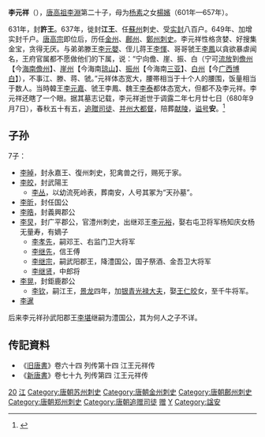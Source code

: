 '''李元祥'''（{{bd|626年||680年|9月7日|catIdx=L}}），[[李渊|唐高祖李淵]]第二十子，母为[[杨素|杨素]]之女[[杨氏_(江国太妃)|楊嬪]]（601年—657年）。

631年，封'''許王'''。637年，徙封'''江王'''、任[[苏州_(隋朝)|蘇州]]刺史、受[[实封|实封]]八百户。649年、加增实封千户。[[唐高宗|唐高宗]]即位后，历任[[金州|金州]]、[[鄜州|鄜州]]、[[郑州_(古代)|鄭州]][[刺史|刺史]]。李元祥性格贪婪、好搜集金宝，贪得无厌。与弟弟滕王[[李元嬰|李元嬰]]、侄儿蒋王[[李恽_(蒋王)|李惲]]、哥哥虢王[[李鳳_(唐朝)|李鳳]]以貪欲暴虐闻名，王府官属都不愿做他们的下属，说：“宁向儋、崖、振、白（宁可[[流放|流放]]到[[儋州_(古代)|儋州]]【今[[海南|海南]][[儋州|儋州]]】、[[崖州|崖州]]【今海南[[琼山|琼山]]】、[[振州|振州]]【今海南[[三亚|三亚]]】、[[白州|白州]]【今[[广西|广西]][[博白|博白]]】），不事江、滕、蒋、虢。”元祥体态宽大，腰帯相当于十个人的腰围，饭量相当于数人。当時韓王[[李元嘉|李元嘉]]、虢王李鳳、魏王[[李泰_(唐朝)|李泰]]都体态宽大，但都不及李元祥。李元祥还瞎了一个眼。据其墓志记载，李元祥逝世于调露二年七月廿七日（680年9月7日），春秋五十有五，[[追贈|追贈]][[司徒|司徒]]、[[并州|并州]][[大都督|大都督]]，陪葬[[唐獻陵|献陵]]，[[谥号|谥号]]'''安'''。<ref>{{cite web | url=http://www.hkcd.com.hk/content/2009-08/17/content_2369629.htm | title=李元祥后人名人輩出 | deadurl=yes | archiveurl=https://web.archive.org/web/20150220172043/http://www.hkcd.com.hk/content/2009-08/17/content_2369629.htm | archivedate=2015-02-20 }}</ref>

==子孙==
7子：
* [[李晫|李晫]]，封永嘉王、復州刺史，犯禽兽之行，赐死于家。
* [[李皎|李皎]]，封武陽王
** [[李丛|李丛]]，以幼流死岭表，葬南安，人号其冢为“天孙墓”。
* [[李昕|李昕]]，封任国公
* [[李晧|李晧]]，封義興郡公
* [[李炅|李炅]]，封广平郡公，官澧州刺史，出继邓王[[李元裕|李元裕]]，娶右屯卫将军杨知庆女杨无量寿，有嫡子
** [[李孝先|李孝先]]，嗣邓王、右监门卫大将军
** [[李继先|李继先]]，信王傅
** [[李继宗|李继宗]]，嗣武阳郡王，降澧国公，国子祭酒、金吾卫大将军
** [[李继贤|李继贤]]，中郎将
* [[李晃|李晃]]，封鉅鹿郡公
** [[李钦|李钦]]，嗣江王，[[景龙|景龙]]四年，加[[银青光禄大夫|银青光禄大夫]]，娶[[王仁皎|王仁皎]]女，至千牛将军。
* [[李暹|李暹]]

后来李元祥孙武阳郡王[[李堪|李堪]]继嗣为澧国公，其为何人之子不详。

==传記資料==
*《[[旧唐書|旧唐書]]》卷六十四 列传第十四 江王元祥传
*《[[新唐書|新唐書]]》卷七十九 列传第四 江王元祥传

{{DEFAULTSORT:L}}
[[Category:唐高祖皇子|20]]
[[Category:唐朝宗室国王|江]]
[[Category:唐朝苏州刺史|Category:唐朝苏州刺史]]
[[Category:唐朝金州刺史|Category:唐朝金州刺史]]
[[Category:唐朝鄜州刺史|Category:唐朝鄜州刺史]]
[[Category:唐朝郑州刺史|Category:唐朝郑州刺史]]
[[Category:唐朝追赠司徒|Category:唐朝追赠司徒]]
[[Category:唐朝并州大都督|赠]]
[[Category:李姓|Y]]
[[Category:諡安|Category:諡安]]